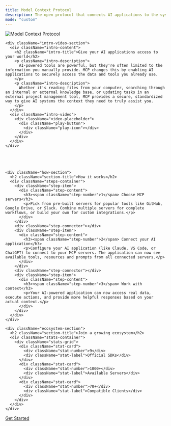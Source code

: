 ```yaml
---
title: Model Context Protocol
description: The open protocol that connects AI applications to the systems where context lives
mode: "custom"
---
```


<div className="landing-page">
  <div className="hero-section">
    <div className="hero-title">
      <img
        src="/logo/light.png"
        alt="Model Context Protocol"
        className="hero-logo"
      />
    </div>

    <div className="intro-video-section">
      <div className="intro-content">
        <h2 className="intro-title">Give your AI applications access to your world</h2>
        <p className="intro-description">
          AI-powered tools are powerful, but they're often limited to the information you manually provide. MCP changes this by enabling AI applications to securely access the data and tools you already use.
        </p>
        <p className="intro-description">
          Whether it's reading files from your computer, searching through an internal or external knowledge base, or updating tasks in an external project management tool, MCP provides a secure, standardized way to give AI systems the context they need to truly assist you.
        </p>
      </div>
      <div className="intro-video">
        <div className="video-placeholder">
          <div className="play-button">
            <div className="play-icon"></div>
          </div>
        </div>
      </div>
    </div>





    <div className="how-section">
      <h2 className="section-title">How it works</h2>
      <div className="steps-container">
        <div className="step-item">
          <div className="step-content">
            <h3><span className="step-number">1</span> Choose MCP servers</h3>
            <p>Pick from pre-built servers for popular tools like GitHub, Google Drive, or Slack. Combine multiple servers for complete workflows, or build your own for custom integrations.</p>
          </div>
        </div>
        <div className="step-connector"></div>
        <div className="step-item">
          <div className="step-content">
            <h3><span className="step-number">2</span> Connect your AI application</h3>
            <p>Configure your AI application (like Claude, VS Code, or ChatGPT) to connect to your MCP servers. The application can now see available tools, resources and prompts from all connected servers.</p>
          </div>
        </div>
        <div className="step-connector"></div>
        <div className="step-item">
          <div className="step-content">
            <h3><span className="step-number">3</span> Work with context</h3>
            <p>Your AI-powered application can now access real data, execute actions, and provide more helpful responses based on your actual context.</p>
          </div>
        </div>
      </div>
    </div>

    <div className="ecosystem-section">
      <h2 className="section-title">Join a growing ecosystem</h2>
      <div className="stats-container">
        <div className="stats-grid">
          <div className="stat-card">
            <div className="stat-number">9</div>
            <div className="stat-label">Official SDKs</div>
          </div>
          <div className="stat-card">
            <div className="stat-number">1000+</div>
            <div className="stat-label">Available Servers</div>
          </div>
          <div className="stat-card">
            <div className="stat-number">70+</div>
            <div className="stat-label">Compatible Clients</div>
          </div>
        </div>
      </div>
    </div>

  </div>
   <div className="cta-buttons">
      <a href="/docs/getting-started/intro" className="cta-primary">
        Get Started
      </a>
    </div>
</div>
